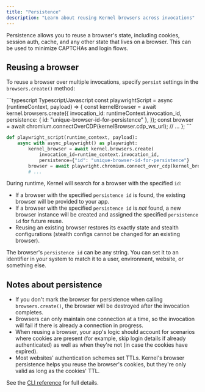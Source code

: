 ```yaml
---
title: "Persistence"
description: "Learn about reusing Kernel browsers across invocations"
---
```


Persistence allows you to reuse a browser's state, including cookies, session auth, cache, and any other state that lives on a browser. This can be used to minimize CAPTCHAs and login flows.

## Reusing a browser

To reuse a browser over multiple invocations, specify `persist` settings in the `browsers.create()` method:

<CodeGroup>
```typescript Typescript/Javascript
const playwrightScript = async (runtimeContext, payload) => {
	const kernelBrowser = await kernel.browsers.create({
		invocation_id: runtimeContext.invocation_id,
		persistence: { id: "unique-browser-id-for-persistence" },
	});
	const browser = await chromium.connectOverCDP(kernelBrowser.cdp_ws_url);
	// ...
};
```

```python Python
def playwright_script(runtime_context, payload):
    async with async_playwright() as playwright:
    	kernel_browser = await kernel.browsers.create(
			invocation_id=runtime_context.invocation_id,
			persistence={"id": "unique-browser-id-for-persistence"}
    	browser = await playwright.chromium.connect_over_cdp(kernel_browser.cdp_ws_url)
		# ...
```

</CodeGroup>

During runtime, Kernel will search for a browser with the specified `id`:

- If a browser with the specified `persistence id` is found, the existing browser will be provided to your app.
- If a browser with the specified `persistence id` is _not_ found, a new browser instance will be created and assigned the specified `persistence id` for future reuse.
- Reusing an existing browser restores its exactly state and stealth configurations (stealth configs cannot be changed for an existing browser).

The browser's `persistence id` can be any string. You can set it to an identifier in your system to match it to a user, environment, website, or something else.

## Notes about persistence

- If you don't mark the browser for persistence when calling `browsers.create()`, the browser will be destroyed after the invocation completes.
- Browsers can only maintain one connection at a time, so the invocation will fail if there is already a connection in progress.
- When reusing a browser, your app's logic should account for scenarios where cookies are present (for example, skip login details if already authenticated) as well as when they're not (in case the cookies have expired).
- Most websites' authentication schemes set TTLs. Kernel's browser persistence helps you reuse the browser's cookies, but they're only valid as long as the cookies' TTL.

See the [CLI reference](/reference/cli) for full details.
